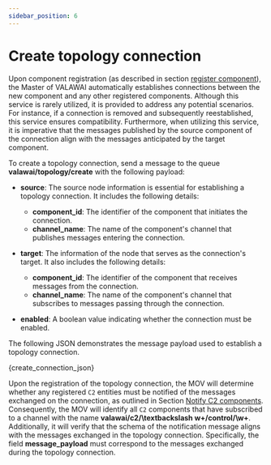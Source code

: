 ```yaml
---
sidebar_position: 6
---
```


# Create topology connection

Upon component registration (as described in section [register component](/docs/architecture/implementations/mov/register_component)),
the Master of VALAWAI automatically establishes connections between the new component and 
any other registered components. Although this service is rarely utilized, it is provided 
to address any potential scenarios. For instance, if a connection is removed and subsequently 
reestablished, this service ensures compatibility. Furthermore, when utilizing this service,
it is imperative that the messages published by the source component of the connection align 
with the messages anticipated by the target component.

To create a topology connection, send a message to the queue **valawai/topology/create**
with the following payload:


 - **source**: The source node information is essential for establishing a topology
    connection. It includes the following details:

     - **component_id**: The identifier of the component that initiates the connection.
     - **channel_name**: The name of the component's channel that publishes messages
        entering the connection.

 - **target**: The information of the node that serves as the connection's target.
    It also includes the following details:

     - **component_id**: The identifier of the component that receives messages
        from the connection.
     - **channel_name**: The name of the component's channel that subscribes 
        to messages passing through the connection.

 - **enabled**: A boolean value indicating whether the connection must be enabled.

The following JSON demonstrates the message payload used to establish a topology connection.


<CodeBlock language="json" showLineNumbers>{create_connection_json}</CodeBlock>


Upon the registration of the topology connection, the MOV will determine whether any registered 
`C2` entities must be notified of the messages exchanged on the connection, as outlined in
Section [Notify C2 components](/docs/architecture/implementations/mov/notify_c2_components).
Consequently, the MOV will identify all `C2` components that have subscribed to a channel
with the name **valawai/c2/\textbackslash w+/control/\w+**. Additionally, it will verify
that the schema of the notification message aligns with the messages exchanged in the topology
connection. Specifically, the field **message_payload** must correspond to the messages
exchanged during the topology connection.